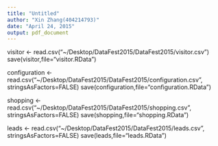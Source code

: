 ```yaml
---
title: "Untitled"
author: "Xin Zhang(404214793)"
date: "April 24, 2015"
output: pdf_document
---
```


visitor <- read.csv("~/Desktop/DataFest2015/DataFest2015/visitor.csv")
save(visitor,file="visitor.RData")

configuration <- read.csv("~/Desktop/DataFest2015/DataFest2015/configuration.csv", stringsAsFactors=FALSE)
save(configuration,file="configuration.RData")

shopping <- read.csv("~/Desktop/DataFest2015/DataFest2015/shopping.csv", stringsAsFactors=FALSE)
save(shopping,file="shopping.RData")


leads <- read.csv("~/Desktop/DataFest2015/DataFest2015/leads.csv", stringsAsFactors=FALSE)
save(leads,file="leads.RData")


